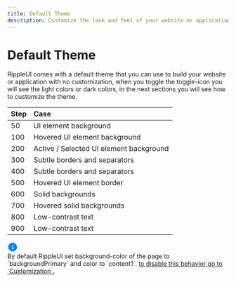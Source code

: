 ```yaml
---
title: Default Theme
description: Customize the look and feel of your website or application with the Default Theme of RippleUI. Our step-by-step guide shows you how to easily match the theme to your brand's style and improve the user experience
---
```


# Default Theme

RippleUI comes with a default theme that you can use to build your website or application with no customization, when you toggle the toggle-icon you will see the light colors or dark colors, in the next sections you will see how to customize the theme.

<Attributes>

| Step | Case                                    |
| ---- | :-------------------------------------- |
| 50   | UI element background                   |
| 100  | Hovered UI element background           |
| 200  | Active / Selected UI element background |
| 300  | Subtle borders and separators           |
| 400  | Subtle borders and separators           |
| 500  | Hovered UI element border               |
| 600  | Solid backgrounds                       |
| 700  | Hovered solid backgrounds               |
| 800  | Low-contrast text                       |
| 900  | Low-contrast text                       |

</Attributes>

<div className="alert border border-border">
  <div>
    <svg
      width="24"
      height="24"
      viewBox="0 0 48 48"
      fill="none"
      xmlns="http://www.w3.org/2000/svg"
    >
      <path
        fillRule="evenodd"
        clipRule="evenodd"
        d="M24 4C12.96 4 4 12.96 4 24C4 35.04 12.96 44 24 44C35.04 44 44 35.04 44 24C44 12.96 35.04 4 24 4ZM24 34C22.9 34 22 33.1 22 32V24C22 22.9 22.9 22 24 22C25.1 22 26 22.9 26 24V32C26 33.1 25.1 34 24 34ZM26 18H22V14H26V18Z"
        fill="#0085FF"
      />
    </svg>
  </div>
  <div className="flex flex-col">
    <span className="text-content2">
      <span>By default RippleUI set background-color of the page to `backgroundPrimary` and color to `content1`. </span>
      <a href="/docs/get-started/customization#how-to-disable-the-background-color-and-color-that-comes-by-default?">  to disable this behavior go to `Customization`. </a>
    </span>
  </div>
</div>

<Pallete />

<LinkRedirect
  contentLeft="Usage"
  hrefLeft="/docs/get-started/usage"
  contentRight="Customization"
  hrefRight="/docs/get-started/customization"
/>
